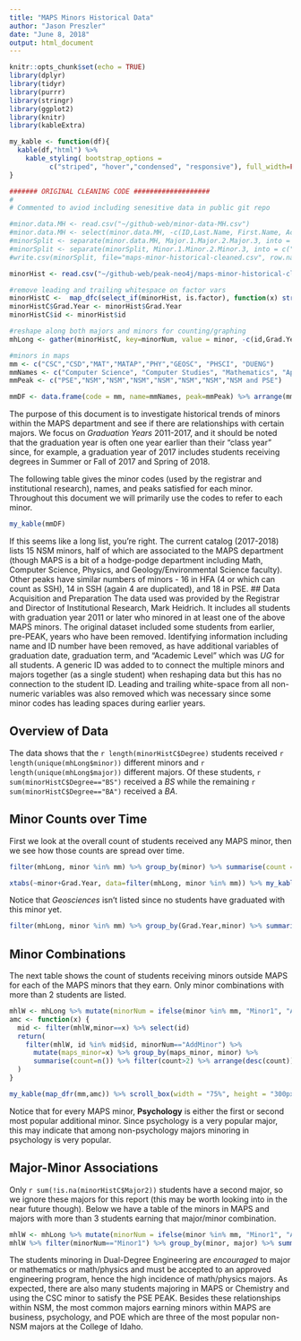 ```yaml
---
title: "MAPS Minors Historical Data"
author: "Jason Preszler"
date: "June 8, 2018"
output: html_document
---
```


```r
knitr::opts_chunk$set(echo = TRUE)
library(dplyr)
library(tidyr)
library(purrr)
library(stringr)
library(ggplot2)
library(knitr)
library(kableExtra)

my_kable <- function(df){
  kable(df,"html") %>% 
    kable_styling( bootstrap_options = 
          c("striped", "hover","condensed", "responsive"), full_width=FALSE) 
}

####### ORIGINAL CLEANING CODE ###################
#
# Commented to aviod including senesitive data in public git repo

#minor.data.MH <- read.csv("~/github-web/minor-data-MH.csv")
#minor.data.MH <- select(minor.data.MH, -c(ID,Last.Name, First.Name, Acad.Level, Grad.Date, Grad.Term)) %>% filter(Grad.Year > 2010)
#minorSplit <- separate(minor.data.MH, Major.1.Major.2.Major.3, into = c("Major1","Major2"), sep = ",")
#minorSplit <- separate(minorSplit, Minor.1.Minor.2.Minor.3, into = c("Minor1","Minor2","Minor3"), sep = ",")
#write.csv(minorSplit, file="maps-minor-historical-cleaned.csv", row.names=FALSE)

minorHist <- read.csv("~/github-web/peak-neo4j/maps-minor-historical-cleaned.csv", header = TRUE) %>% mutate(id = 1:length(Grad.Year))

#remove leading and trailing whitespace on factor vars
minorHistC <-  map_dfc(select_if(minorHist, is.factor), function(x) str_trim(x, side = "both"))
minorHistC$Grad.Year <- minorHist$Grad.Year
minorHistC$id <- minorHist$id

#reshape along both majors and minors for counting/graphing 
mhLong <- gather(minorHistC, key=minorNum, value = minor, -c(id,Grad.Year,Degree, Major1,Major2,Concentration)) %>% filter(!is.na(minor)) %>% gather(key=majorNum, value=major, -c(id,Grad.Year,Degree,Concentration,minorNum,minor)) %>% filter(!is.na(major))

#minors in maps
mm <- c("CSC","CSD","MAT","MATAP","PHY","GEOSC", "PHSCI", "DUENG")
mmNames <- c("Computer Science", "Computer Studies", "Mathematics", "Applied Math.", "Physics", "Geoscience", "Physical Science", "Dual-Degree Engineering")
mmPeak <- c("PSE","NSM","NSM","NSM","NSM","NSM","NSM","NSM and PSE")

mmDF <- data.frame(code = mm, name=mmNames, peak=mmPeak) %>% arrange(mm)
```

The purpose of this document is to investigate historical trends of minors within the MAPS department and see if there are relationships with certain majors. We focus on *Graduation Years* 2011-2017, and it should be noted that the graduation year is often one year earlier than their "class year" since, for example, a graduation year of 2017 includes students receiving degrees in Summer or Fall of 2017 and Spring of 2018. 

The following table gives the minor codes (used by the registrar and institutional research), names, and peaks satisfied for each minor. Throughout this document we will primarily use the codes to refer to each minor.

```r
my_kable(mmDF)
```

If this seems like a long list, you're right. The current catalog (2017-2018) lists 15 NSM minors, half of which are associated to the MAPS department (though MAPS is a bit of a hodge-podge department including Math, Computer Science, Physics, and Geology/Environmental Science faculty). Other peaks have similar numbers of minors - 16 in HFA (4 or which can count as SSH), 14 in SSH (again 4 are duplicated), and 18 in PSE. 
## Data Acquisition and Preparation
The data used was provided by the Registrar and Director of Institutional Research, Mark Heidrich. It includes all students with graduation year 2011 or later who minored in at least one of the above MAPS minors. The original dataset included some students from earlier, pre-PEAK, years who have been removed. Identifying information including name and ID number have been removed, as have additional variables of graduation date, graduation term, and "Academic Level" which was *UG* for all students. A generic ID was added to to connect the multiple minors and majors together (as a single student) when reshaping data but this has no connection to the student ID. Leading and trailing white-space from all non-numeric variables was also removed which was necessary since some minor codes has leading spaces during earlier years.

## Overview of Data
The data shows that the `r length(minorHistC$Degree)` students received `r length(unique(mhLong$minor))` different minors and `r length(unique(mhLong$major))` different majors. Of these students, `r sum(minorHistC$Degree=="BS")` received a *BS* while the remaining  `r sum(minorHistC$Degree=="BA")` received a *BA*.

## Minor Counts over Time
First we look at the overall count of students received any MAPS minor, then we see how those counts are spread over time.

```r
filter(mhLong, minor %in% mm) %>% group_by(minor) %>% summarise(count = n()) %>% my_kable()

xtabs(~minor+Grad.Year, data=filter(mhLong, minor %in% mm)) %>% my_kable() 
```

Notice that *Geosciences* isn't listed since no students have graduated with this minor yet.

```r
filter(mhLong, minor %in% mm) %>% group_by(Grad.Year,minor) %>% summarise(count = n()) %>% ggplot(aes(x=Grad.Year, y=count, col=minor)) + scale_color_manual(values = c("#e41a1c","#377eb8","#4daf4a","#984ea3","#ff7f00","#ffff33","#a65628","#f781bf"))+ geom_line()+theme_bw()+ggtitle("MAPS Minor Counts, Graduation Years 2011-2017")
```

## Minor Combinations
The next table shows the count of students receiving minors outside MAPS for each of the MAPS minors that they earn. Only minor combinations with more than 2 students are listed. 

```r
mhlW <- mhLong %>% mutate(minorNum = ifelse(minor %in% mm, "Minor1", "AddMinor")) %>% filter(majorNum=="Major1") #there are 2 students with 2 maps minors - need to deal with this, but double counting double majors has been removed
amc <- function(x) {
  mid <- filter(mhlW,minor==x) %>% select(id) 
  return(
    filter(mhlW, id %in% mid$id, minorNum=="AddMinor") %>%
      mutate(maps_minor=x) %>% group_by(maps_minor, minor) %>% 
      summarise(count=n()) %>% filter(count>2) %>% arrange(desc(count))
  )
}

my_kable(map_dfr(mm,amc)) %>% scroll_box(width = "75%", height = "300px")
```

Notice that for every MAPS minor, **Psychology** is either the first or second most popular additional minor. Since psychology is a very popular major, this may indicate that among non-psychology majors minoring in psychology is very popular.

## Major-Minor Associations
Only `r sum(!is.na(minorHistC$Major2))` students have a second major, so we ignore these majors for this report (this may be worth looking into in the near future though). Below we have a table of the minors in MAPS and majors with more than 3 students earning that major/minor combination. 

```r
mhlW <- mhLong %>% mutate(minorNum = ifelse(minor %in% mm, "Minor1", "AddMinor")) %>% filter(majorNum=="Major1") 
mhlW %>% filter(minorNum=="Minor1") %>% group_by(minor, major) %>% summarise(count=n()) %>% arrange(desc(count)) %>% filter(count>3) %>% my_kable() 
```

The students minoring in Dual-Degree Engineering are *encouraged* to major or mathematics or math/physics and must be accepted to an approved engineering program, hence the high incidence of math/physics majors. As expected, there are also many students majoring in MAPS or Chemistry and using the CSC minor to satisfy the PSE PEAK. Besides these relationships within NSM, the most common majors earning minors within MAPS are business, psychology, and POE which are three of the most popular non-NSM majors at the College of Idaho.